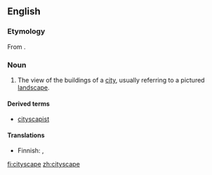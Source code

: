 ==English==
{{wikipedia}}

===Etymology===
From {{suffix|city|scape|lang=en}}.

===Noun===
{{en-noun}}

# The view of the buildings of a [[city]], usually referring to a pictured [[landscape]].

====Derived terms====
* [[cityscapist]]

====Translations====
{{trans-top|view of a city}}
* Finnish: {{t|fi|kaupunkimaisema}}, {{t|fi|kaupunkikuva}}
{{trans-mid}}
{{trans-bottom}}

[[fi:cityscape]]
[[zh:cityscape]]